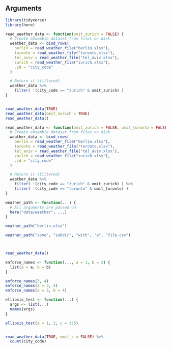 ## Arguments

<!-- Setup 32-function-details.R -->
```r
library(tidyverse)
library(here)
```


<!-- Function arguments can have default values -->
```r
read_weather_data <- function(omit_zurich = FALSE) {
  # Create ensemble dataset from files on disk
  weather_data <- bind_rows(
    berlin = read_weather_file("berlin.xlsx"),
    toronto = read_weather_file("toronto.xlsx"),
    tel_aviv = read_weather_file("tel_aviv.xlsx"),
    zurich = read_weather_file("zurich.xlsx"),
    .id = "city_code"
  )

  # Return it (filtered)
  weather_data %>%
    filter( !(city_code == "zurich" & omit_zurich) )
}
```


<!-- Function arguments can be called by name or by position, -->
```r

```


<!-- optional arguments are omitted -->
```r
read_weather_data(TRUE)
read_weather_data(omit_zurich = TRUE)
read_weather_data()
```


<!-- Multiple function arguments are separated by comma: -->
```r
read_weather_data <- function(omit_zurich = FALSE, omit_toronto = FALSE) {
  # Create ensemble dataset from files on disk
  weather_data <- bind_rows(
    berlin = read_weather_file("berlin.xlsx"),
    toronto = read_weather_file("toronto.xlsx"),
    tel_aviv = read_weather_file("tel_aviv.xlsx"),
    zurich = read_weather_file("zurich.xlsx"),
    .id = "city_code"
  )

  # Return it (filtered)
  weather_data %>%
    filter( !(city_code == "zurich" & omit_zurich) ) %>%
    filter( !(city_code == "toronto" & omit_toronto) )
}
```


<!-- Ellipsis: variable argument list, useful for passing arguments downstream -->
```r
weather_path <- function(...) {
  # All arguments are passed on
  here("data/weather", ...)
}

weather_path("berlin.xlsx")

weather_path("some", "subdir", "with", "a", "file.csv")
```


<!-- Note: despite many changes and new features, -->
```r

```


<!-- the original call still works! -->
```r

```


<!-- (This can be tested automatically!) -->
```r
read_weather_data()
```


<!-- The ellipsis is useful to enforce naming of arguments -->
```r
enforce_names <- function(..., a = 1, b = 2) {
  list(a = a, b = b)
}

enforce_names(3, 4)
enforce_names(a = 3, 4)
enforce_names(a = 3, b = 4)
```


<!-- Arguments in ellipsis can be captured via list() -->
```r
ellipsis_test <- function(...) {
  args <- list(...)
  names(args)
}

ellipsis_test(a = 1, 2, c = 3:5)
```


<!-- ## Exercise: call matching -->
```r

```


<!-- ## What does the following return? Why? -->
```r
read_weather_data(TRUE, omit_z = FALSE) %>%
  count(city_code)
```


<!-- ## How do you avoid this behavior? -->
```r

```
